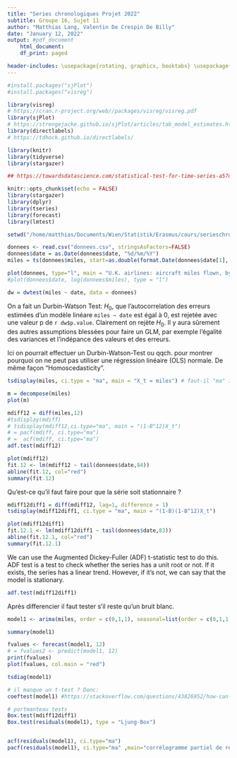 ```yaml
---
title: "Series chronologiques Projet 2022"
subtitle: Groupe 16, Sujet 11
author: "Matthias Lang, Valentin De Crespin De Billy"
date: "January 12, 2022"
output: #pdf_document
    html_document:
    df_print: paged

header-includes: \usepackage{rotating, graphicx, booktabs} \usepackage{placeins} \usepackage{chngcntr}
---
```

```r
#install.packages("sjPlot")
#install.packages("visreg")

library(visreg)
# https://cran.r-project.org/web//packages/visreg/visreg.pdf
library(sjPlot)
# https://strengejacke.github.io/sjPlot/articles/tab_model_estimates.html
library(directlabels)
# https://tdhock.github.io/directlabels/

library(knitr)
library(tidyverse)
library(stargazer)

## https://towardsdatascience.com/statistical-test-for-time-series-a57d9155d09b
```


```r
knitr::opts_chunk$set(echo = FALSE)
library(stargazer)
library(dplyr)
library(tseries)
library(forecast)
library(lmtest)

setwd("/home/matthias/Documents/Wien/Statistik/Erasmus/cours/serieschrono/projet/")
```



```r
donnees <- read.csv("donnees.csv", stringsAsFactors=FALSE)
donnees$date = as.Date(donnees$date, "%d/%m/%Y")
miles = ts(donnees$miles, start=as.double(format.Date(donnees$date[1], "%Y")), frequency=12)
```


```r
plot(donnees, type="l", main = "U.K. airlines: aircraft miles flown, by monts (thousands)")
#plot(donnees$date, log(donnees$miles), type = "l")
```

```r
dw = dwtest(miles ~ date, data = donnees)
```
On a fait un Durbin-Watson Test: $H_0$, que l'autocorrelation des erreurs estimées d'un modèle linéare `miles ~ date` est égal à 0, est rejetée avec une valeur p de `r dw$p.value`. 
Clairement on rejète $H_0$.
Il y aura sûrement des autres assumptions blessées pour faire un GLM, par exemple l'égalité des variances et l'indépance des valeurs et des erreurs.



Ici on pourrait effectuer un Durbin-Watson-Test ou qqch. pour montrer pourquoi on ne peut pas utiliser une régression linéaire (OLS) normale.
De même façon "Homoscedasticity".

```r
tsdisplay(miles, ci.type = "ma", main = "X_t = miles") # faut-il "ma" ici? C'est pas dans le diaporama
```
```r
m = decompose(miles)
plot(m)
```

```r
mdiff12 = diff(miles,12)
#tsdisplay(mdiff)
# tsdisplay(mdiff12,ci.type="ma", main = "(1-B^12)X_t")
# = pacf(mdiff, ci.type="ma")
# =  acf(mdiff, ci.type="ma")
adf.test(mdiff12)

plot(mdiff12)
fit.12 <- lm(mdiff12 ~ tail(donnees$date,84))
abline(fit.12, col="red")
summary(fit.12)
```

Qu'est-ce qu'il faut faire pour que la série soit stationnaire ?

```r
mdiff12diff1 = diff(mdiff12, lag=1, difference = 1)
tsdisplay(mdiff12diff1, ci.type = "ma", main = "(1-B)(1-B^12)X_t")

plot(mdiff12diff1)
fit.12.1 <- lm(mdiff12diff1 ~ tail(donnees$date,83))
abline(fit.12.1, col="red")
summary(fit.12.1)
```

We can use the Augmented Dickey-Fuller (ADF) t-statistic test to do this. ADF test is a test to check whether the series has a unit root or not. If it exists, the series has a linear trend. However, if it’s not, we can say that the model is stationary.

```r
adf.test(mdiff12diff1)
```

Après differencier il faut tester s'il reste qu'un bruit blanc.

```r
model1 <- arima(miles, order = c(0,1,1), seasonal=list(order = c(0,1,1), perdiod=12))

summary(model1)
```


```r
fvalues <- forecast(model1, 12)
# = fvalues2 <- predict(model1, 12)
print(fvalues)
plot(fvalues, col.main = "red")
```

```r
tsdiag(model1)

# il manque un t-test ? Donc:
coeftest(model1) #https://stackoverflow.com/questions/43826952/how-can-i-get-the-t-statistics-for-the-results-of-an-ar1-model-in-r

# portmanteau tests
Box.test(mdiff12diff1)
Box.test(residuals(model1), type = "Ljung-Box")


acf(residuals(model1), ci.type="ma")
pacf(residuals(model1), ci.type="ma" ,main="corrélogramme partiel de residuals(model1)")
```

